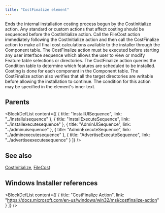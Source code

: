 ```yaml
---
title: "CostFinalize element"
---
```



Ends the internal installation costing process begun by the CostInitialize action. Any standard or custom actions that affect costing should be sequenced before the CostInitialize action. Call the FileCost action immediately following the CostInitialize action and then call the CostFinalize action to make all final cost calculations available to the installer through the Component table. The CostFinalize action must be executed before starting any user interface sequence which allows the user to view or modify Feature table selections or directories. The CostFinalize action queries the Condition table to determine which features are scheduled to be installed. Costing is done for each component in the Component table. The CostFinalize action also verifies that all the target directories are writable before allowing the installation to continue. The condition for this action may be specified in the element's inner text.


## Parents

<BlockDefList content={[
    {
      title: "InstallUISequence",
      link: "../installuisequence"
    },
    {
      title: "InstallExecuteSequence",
      link: "../installexecutesequence"
    },
    {
      title: "AdminUISequence",
      link: "../adminuisequence"
    },
    {
      title: "AdminExecuteSequence",
      link: "../adminexecutesequence"
    },
    {
      title: "AdvertiseExecuteSequence",
      link: "../advertiseexecutesequence"
    }
  ]}
/>

## See also
[CostInitialize](../costinitialize), [FileCost](../filecost)

## Windows Installer references

<BlockDefList content={[
    {
      title: "CostFinalize Action",
      link: "https://docs.microsoft.com/en-us/windows/win32/msi/costfinalize-action"
    }
  ]}
/>
